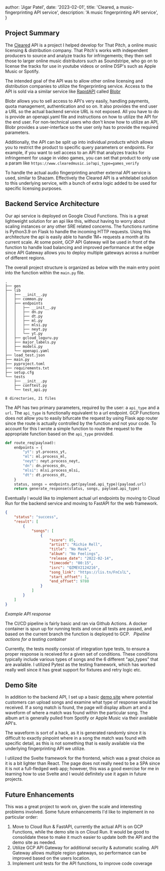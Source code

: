 

  author: 'Jigar Patel',
  date: '2023-02-01',
  title: 'Cleared, a music-fingerprinting API service',
  description:
    'A music fingerprinting API service',
}


## Project Summary
The [Cleared](https://demo.clearedmusic.io/) API is a project I helped develop for That Pitch, a online
music licensing & distribution company. That Pitch's works with independent producers to source and analyze tracks for infringements;
they then sell those to larger online music distributors such as Soundstripe, who go on to license the tracks for use in
youtube videos or online DSP's such as Apple Music or Spotify.

The intended goal of the API was to allow other online licensing and distribution companies to utilize the fingerprinting
service. Access to the API is sold via a similar service like [RapidAPI](www.rapidapi.com) called [Blobr](cleared.thatpitch.com)

Blobr allows you to sell access to API's very easily, handling payments, quota management, authentication and so on. It also provides
the end user a URL so the actual backend service URL is not exposed. All you have to do is provide an openapi.yaml file and instructions on how to utilize the API for the end user. For non-technical
users who don't know how to utilize an API, Blobr provides a user-interface so the user only has to provide the required
parameters.

Additionally, the API can be split up into individual *products* which allows you to restrict the product to specific
query parameters or endpoints. For example, if you want to sell access to an API that analyzes tracks for infringement for usage in
video games, you can set that product to only use a param like ```https://www.clearedmusic.io?api_type=games_verify```

To handle the actual audio fingerprinting another external API service is used, similar to Shazam. Effectively the Cleared
API is a whitelabel solution to this underlying service, with a bunch of extra logic added to be used for specific licensing purposes.

## Backend Service Architecture
Our api service is deployed on Google Cloud Functions. This is a great lightweight solution for an api like this, without
having to worry about scaling instances or any other SRE related concerns. The functions runtime is Python3.9 on Flask to handle
the incoming HTTP requests. Using this architecture the api is easily able to handle 1M+ requests a month at its current scale.
At some point, GCP API Gateway will be used in front of the function to handle load balancing and improved performance at the edge since
API Gateway allows you to deploy multiple gateways across a number of different regions.

The overall project structure is organized as below with the main entry point into the function within the `main.py` file.

```
.
├── gen
├── lib
│   ├── __init__.py
│   ├── common.py
│   ├── endpoints
│   │   ├── __init__.py
│   │   ├── dn.py
│   │   ├── dt.py
│   │   ├── ml.py
│   │   ├── mlsi.py
│   │   ├── neyt.py
│   │   └── yt.py
│   ├── gcloud_loguru.py
│   ├── major_labels.py
│   ├── models.py
│   └── openapi.yaml
├── load_test.json
├── main.py
├── pyproject.toml
├── requirements.txt
├── setup.cfg
└── tests
    ├── __init__.py
    ├── conftest.py
    └── test_api.py

8 directories, 21 files

```

The API has two primary parameters, required by the user: a `api_type` and a `url`. The `api_type` is functionally equivalent
to a url endpoint. GCP Functions does not allow you to easily bifurcate the request by using Flask app router since the route
is actually controlled by the function and not your code. To account
for this I wrote a simple function to route the request to the appropriate function based on the `api_type` provided.

```python
def route_req(payload):
    endpoints = {
        "yt": yt.process_yt,
        "ml": ml.process_ml,
        "neyt": neyt.process_neyt,
        "dn": dn.process_dn,
        "mlsi": mlsi.process_mlsi,
        "dt": dt.process_dt,
    }
    status, songs = endpoints.get(payload.api_type)(payload.url)
    return generate_response(status, songs, payload.api_type)
```

Eventually I would like to implement actual url endpoints by moving to Cloud Run for the backend service and moving to FastAPI for the web framework.



```json
{
	"status": "success",
	"result": [
		{
			"songs": [
				{
					"score": 85,
					"artist": "Richie Rell",
					"title": "No Mask",
					"album": "No Feelings",
					"release_date": "2022-02-14",
					"timecode": "00:15",
					"isrc": "QZMEV2124216",
					"song_link": "https://lis.tn/FnCslL",
					"start_offset": 1,
					"end_offset": 9780
				}
			]
		}
	]
}
```
*Example API response*

The CI/CD pipeline is fairly basic and ran via Github Actions. A docker container is spun up for running tests and
once all tests are passed, and based on the current branch the function is deployed to GCP.
<Image src={githubActions1} alt=""/>
<Image src={githubActions2} alt=""/>
*Pipeline actions for a testing container*

Currently, the tests mostly consist of integration type tests, to ensure a proper response is received for a given set of
conditions. These conditions typically include various types of songs and the 6 different "api_types" that are
available. I utilized Pytest as the testing framework, which has worked really well since it has great
support for fixtures and retry logic etc.

## Demo Site
In addition to the backend API, I set up a basic [demo site](https://demo.clearedmusic.io/) where potential customers can upload songs and examine
what type of response would be received. If a song match is found, the page will display album art and a waveform of where
a match was found within the particular song. The album art is generally pulled from Spotify or Apple Music via their available
API's.

The waveform is sort of a hack, as it is generated randomly since it is difficult to exactly pinpoint where in a song
the match was found with specific detail, as this is not something that is easily available via the underlying fingerprinting API
we utilize.

I utilized the Svelte framework for the frontend, which was a great choice as it is a bit lighter than React. The page does
not really need to be a SPA since it is not a full-fledged web app; however, this was a good exercise for me in learning
how to use Svelte and I would definitely use it again in future projects.

## Future Enhancements

This was a great project to work on, given the scale and interesting problems involved. Some future enhancements I'd like to implement in no particular order:
1. Move to Cloud Run & FastAPI, currently the actual API is on GCP Functions, while the demo site is on Cloud Run. It would be good to consolidate these
to make it much easier to update both the API and the demo site as needed.
2. Utilize GCP API Gateway for additional security & automatic scaling. API Gateway allows multiple region gateways, so performance can be improved
based on the users location.
3. Implement unit tests for the API functions, to improve code coverage

